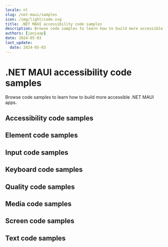 ```yaml
---
locale: nl
slug: /net-maui/samples
icon: /img/light/code.svg
title: .NET MAUI accessibility code samples
description: Browse code samples to learn how to build more accessible .NET MAUI apps.
authors: [janjaap]
date: 2024-05-03
last_update:
  date: 2024-05-03
---
```


# .NET MAUI accessibility code samples

Browse code samples to learn how to build more accessible .NET MAUI apps.

## Accessibility code samples

<LinkList title="List of .NET MAUI Accessibility Code samples" isHighlighted={true}>
  <LinkListItem
    url="/en/docs/net-maui/samples/accessibility-action"
    title="Accessibility action"
    label="Accessibility action on .NET MAUI"
    description="Accessibility actions provide alternative ways for users of assistive technologies to perform actions."
  />
  <LinkListItem
    url="/en/docs/net-maui/samples/accessibility-announcement"
    title="Accessibility announcement"
    label="Accessibility announcement on .NET MAUI"
    description="Users of assistive technologies should be made aware of important changes in content through accessibility announcements."
  />
  <LinkListItem
    url="/en/docs/net-maui/samples/accessibility-dialog"
    title="Accessibility dialog"
    label="Accessibility dialog on .NET MAUI"
    description="A dialog overlays the screen and offers one or more actions to proceed."
  />
  <LinkListItem
    url="/en/docs/net-maui/samples/accessibility-focus-indicator"
    title="Accessibility focus indicator"
    label="Accessibility focus indicator on .NET MAUI"
    description="Users should know which element has focus when using a keyboard or assistive technology."
  />
  <LinkListItem
    url="/en/docs/net-maui/samples/accessibility-focus"
    title="Accessibility focus"
    label="Accessibility focus on .NET MAUI"
    description="Sometimes you need to programmatically move the accessibility focus to a specific element."
  />
  <LinkListItem
    url="/en/docs/net-maui/samples/accessibility-focusability"
    title="Accessibility focusability"
    label="Accessibility focusability on .NET MAUI"
    description="An element should indicate whether it should be focusable by assistive technologies or not."
  />
  <LinkListItem
    url="/en/docs/net-maui/samples/accessibility-group"
    title="Accessibility group"
    label="Accessibility group on .NET MAUI"
    description="It is easier and quicker for users of assistive technologies to interact with grouped elements."
  />
  <LinkListItem
    url="/en/docs/net-maui/samples/accessibility-hint"
    title="Accessibility hint"
    label="Accessibility hint on .NET MAUI"
    description="An accessibility hint helps users to understand what will happen after performing an action."
  />
  <LinkListItem
    url="/en/docs/net-maui/samples/accessibility-label"
    title="Accessibility label"
    label="Accessibility label on .NET MAUI"
    description="An accessibility label helps users of assistive technologies to identify elements on the screen."
  />
  <LinkListItem
    url="/en/docs/net-maui/samples/accessibility-language"
    title="Accessibility language"
    label="Accessibility language on .NET MAUI"
    description="When content is written in multiple languages, foreign words should ideally be indicated in their respective language."
  />
  <LinkListItem
    url="/en/docs/net-maui/samples/accessibility-link"
    title="Accessibility link"
    label="Accessibility link on .NET MAUI"
    description="Links should be accessible for users of assistive technologies."
  />
  <LinkListItem
    url="/en/docs/net-maui/samples/accessibility-live-region"
    title="Accessibility live region"
    label="Accessibility live region on .NET MAUI"
    description="A live region allows users of assistive technologies to receive updates whenever important information on the screen changes."
  />
  <LinkListItem
    url="/en/docs/net-maui/samples/accessibility-modal"
    title="Accessibility modal"
    label="Accessibility modal on .NET MAUI"
    description="A modal overlays the screen with additional content."
  />
  <LinkListItem
    url="/en/docs/net-maui/samples/accessibility-name"
    title="Accessibility name"
    label="Accessibility name on .NET MAUI"
    description="The accessibility name indicates the name used for interface elements by assistive technologies."
  />
  <LinkListItem
    url="/en/docs/net-maui/samples/accessibility-order"
    title="Accessibility order"
    label="Accessibility order on .NET MAUI"
    description="Assistive technologies try to determine a logical accessibility order based on the placement and properties of the elements on the screen."
  />
  <LinkListItem
    url="/en/docs/net-maui/samples/accessibility-role"
    title="Accessibility role"
    label="Accessibility role on .NET MAUI"
    description="An accessibility role helps users of assistive technologies to understand the purpose of elements on the screen."
  />
  <LinkListItem
    url="/en/docs/net-maui/samples/accessibility-state"
    title="Accessibility state"
    label="Accessibility state on .NET MAUI"
    description="An accessibility state helps users of assistive technologies to understand the state of elements on the screen."
  />
  <LinkListItem
    url="/en/docs/net-maui/samples/accessibility-value"
    title="Accessibility value"
    label="Accessibility value on .NET MAUI"
    description="An accessibility value helps users of assistive technologies to understand the value of elements on the screen."
  />
</LinkList>

## Element code samples

<LinkList title="List of .NET MAUI Element Code samples" isHighlighted={true}>
  <LinkListItem
    url="/en/docs/net-maui/samples/element-focus-change"
    title="Element focus change"
    label="Element focus change on .NET MAUI"
    description="Whenever an element receives focus, it should not automatically trigger an event which changes context."
  />
  <LinkListItem
    url="/en/docs/net-maui/samples/element-identification"
    title="Element identification"
    label="Element identification on .NET MAUI"
    description="Functionality that is repeated on multiple screens should use consistent identification."
  />
  <LinkListItem
    url="/en/docs/net-maui/samples/element-position"
    title="Element position"
    label="Element position on .NET MAUI"
    description="Components that are repeated on multiple screens should have a consistent position."
  />
</LinkList>

## Input code samples

<LinkList title="List of .NET MAUI Input Code samples" isHighlighted={true}>
  <LinkListItem
    url="/en/docs/net-maui/samples/input-cancellation"
    title="Input cancellation"
    label="Input cancellation on .NET MAUI"
    description="Users should be able to cancel accidental interaction."
  />
  <LinkListItem
    url="/en/docs/net-maui/samples/input-content-type"
    title="Input content type"
    label="Input content type on .NET MAUI"
    description="Setting the content type for input fields helps user entering data."
  />
  <LinkListItem
    url="/en/docs/net-maui/samples/input-errors"
    title="Input errors"
    label="Input errors on .NET MAUI"
    description="Users should be notified when they make input errors."
  />
  <LinkListItem
    url="/en/docs/net-maui/samples/input-gestures"
    title="Input gestures"
    label="Input gestures on .NET MAUI"
    description="Gesture activated functionality should also be available without the use of gestures."
  />
  <LinkListItem
    url="/en/docs/net-maui/samples/input-instructions"
    title="Input instructions"
    label="Input instructions on .NET MAUI"
    description="When a label might not describe the requested input sufficiently, you should add additional instructions."
  />
  <LinkListItem
    url="/en/docs/net-maui/samples/input-keyboard-type"
    title="Input keyboard type"
    label="Input keyboard type on .NET MAUI"
    description="Setting the keyboard type for input fields helps user entering data."
  />
  <LinkListItem
    url="/en/docs/net-maui/samples/input-label"
    title="Input label"
    label="Input label on .NET MAUI"
    description="Input fields should have labels so that users know what input data is expected."
  />
  <LinkListItem
    url="/en/docs/net-maui/samples/input-motion"
    title="Input motion"
    label="Input motion on .NET MAUI"
    description="Provide an alternative way for actions activated by motion, to allow everyone to use the functionality."
  />
  <LinkListItem
    url="/en/docs/net-maui/samples/input-predictable"
    title="Input predictable"
    label="Input predictable on .NET MAUI"
    description="Whenever a user provides input, there should be no change of context."
  />
</LinkList>

## Keyboard code samples

<LinkList title="List of .NET MAUI Keyboard Code samples" isHighlighted={true}>
  <LinkListItem
    url="/en/docs/net-maui/samples/keyboard-order"
    title="Keyboard order"
    label="Keyboard order on .NET MAUI"
    description="By adjusting the keyboard order, you can provide a great experience for users that control their device using a hardware keyboard."
  />
  <LinkListItem
    url="/en/docs/net-maui/samples/keyboard-shortcuts"
    title="Keyboard shortcuts"
    label="Keyboard shortcuts on .NET MAUI"
    description="Most people operate their smartphones with touch, but some people use an external keyboard."
  />
</LinkList>

## Quality code samples

<LinkList title="List of .NET MAUI Quality Code samples" isHighlighted={true}>
  <LinkListItem
    url="/en/docs/net-maui/samples/linting"
    title="Linting"
    label="Linting on .NET MAUI"
    description="Linting is the process of running a tool which analyzes your code for potential errors."
  />
</LinkList>

## Media code samples

<LinkList title="List of .NET MAUI Media Code samples" isHighlighted={true}>
  <LinkListItem
    url="/en/docs/net-maui/samples/audio-control"
    title="Audio control"
    label="Audio control on .NET MAUI"
    description="Users should be able to control audio whenever it plays automatically."
  />
  <LinkListItem
    url="/en/docs/net-maui/samples/audio-description"
    title="Audio description"
    label="Audio description on .NET MAUI"
    description="Videos should include audio description when important visual details are shown which you cannot hear."
  />
  <LinkListItem
    url="/en/docs/net-maui/samples/live-captions"
    title="Live captions"
    label="Live captions on .NET MAUI"
    description="Captions should be provided in real-time to enable users to understand what is being said in live videos."
  />
  <LinkListItem
    url="/en/docs/net-maui/samples/captions"
    title="Captions"
    label="Captions on .NET MAUI"
    description="Captions should be provided to enable users to understand what is being said in videos."
  />
  <LinkListItem
    url="/en/docs/net-maui/samples/transcript"
    title="Transcript"
    label="Transcript on .NET MAUI"
    description="Videos should contain a transcript to allow users to read what is shown in media, such as a video or podcast."
  />
</LinkList>

## Screen code samples

<LinkList title="List of .NET MAUI Screen Code samples" isHighlighted={true}>
  <LinkListItem
    url="/en/docs/net-maui/samples/reduced-animations"
    title="Reduced animations"
    label="Reduced animations on .NET MAUI"
    description="Content which conveys a sense of motion can be a barrier for users."
  />
  <LinkListItem
    url="/en/docs/net-maui/samples/contrast"
    title="Contrast"
    label="Contrast on .NET MAUI"
    description="Apps should provide enough contrast between text and its background so that it can be read by people with moderately low vision."
  />
  <LinkListItem
    url="/en/docs/net-maui/samples/dark-mode"
    title="Dark mode"
    label="Dark mode on .NET MAUI"
    description="Dark mode darkens background colors and provides a more comfortable viewing experience in low light."
  />
  <LinkListItem
    url="/en/docs/net-maui/samples/frequent-flashes"
    title="Frequent flashes"
    label="Frequent flashes on .NET MAUI"
    description="Rapidly flashing images or views can cause seizures for some users."
  />
  <LinkListItem
    url="/en/docs/net-maui/samples/descriptive-headers"
    title="Descriptive headers"
    label="Descriptive headers on .NET MAUI"
    description="Screens should have descriptive headers, this helps users find specific content and orient themselves within your app."
  />
  <LinkListItem
    url="/en/docs/net-maui/samples/descriptive-labels"
    title="Descriptive labels"
    label="Descriptive labels on .NET MAUI"
    description="Screens should have descriptive labels, these help users recognize which purpose controls have."
  />
  <LinkListItem
    url="/en/docs/net-maui/samples/screen-orientation"
    title="Screen orientation"
    label="Screen orientation on .NET MAUI"
    description="Apps should adapt to the preferred display orientation of the user."
  />
  <LinkListItem
    url="/en/docs/net-maui/samples/reflow"
    title="Reflow"
    label="Reflow on .NET MAUI"
    description="Content on the screen should reflow based on the users' preferences."
  />
  <LinkListItem
    url="/en/docs/net-maui/samples/search-functionality"
    title="Search functionality"
    label="Search functionality on .NET MAUI"
    description="Users might have difficulty finding a specific screen."
  />
  <LinkListItem
    url="/en/docs/net-maui/samples/skip-content"
    title="Skip content"
    label="Skip content on .NET MAUI"
    description="It can be helpful for users to skip repeated blocks of content."
  />
  <LinkListItem
    url="/en/docs/net-maui/samples/adjustable-timing"
    title="Adjustable timing"
    label="Adjustable timing on .NET MAUI"
    description="Everyone, including people with disabilities, should have adequate time to interact with your app."
  />
  <LinkListItem
    url="/en/docs/net-maui/samples/screen-title"
    title="Screen title"
    label="Screen title on .NET MAUI"
    description="Each screen should have a descriptive title, which helps users with identifying the screen."
  />
</LinkList>

## Text code samples

<LinkList title="List of .NET MAUI Text Code samples" isHighlighted={true}>
  <LinkListItem
    url="/en/docs/net-maui/samples/bold-text"
    title="Bold text"
    label="Bold text on .NET MAUI"
    description="Apps should use bold text when users have indicated this as a preference in the system settings."
  />
  <LinkListItem
    url="/en/docs/net-maui/samples/text-element"
    title="Text element"
    label="Text element on .NET MAUI"
    description="Always use text elements to display text, unless this is not possible due to styling, such as text logo's."
  />
  <LinkListItem
    url="/en/docs/net-maui/samples/localization"
    title="Localization"
    label="Localization on .NET MAUI"
    description="Assistive technologies, such as the screen reader, use the locale for the pronunciation of utterances."
  />
  <LinkListItem
    url="/en/docs/net-maui/samples/scale-text"
    title="Scale text"
    label="Scale text on .NET MAUI"
    description="Apps should scale text to the size specified by users in the system settings."
  />
  <LinkListItem
    url="/en/docs/net-maui/samples/text-spacing"
    title="Text spacing"
    label="Text spacing on .NET MAUI"
    description="Content should adapt to increased spacing between lines, words, letters, and paragraphs."
  />
  <LinkListItem
    url="/en/docs/net-maui/samples/text-truncation"
    title="Text truncation"
    label="Text truncation on .NET MAUI"
    description="Text should never get truncated in your app, even when users have enlarged their font size."
  />
</LinkList>
